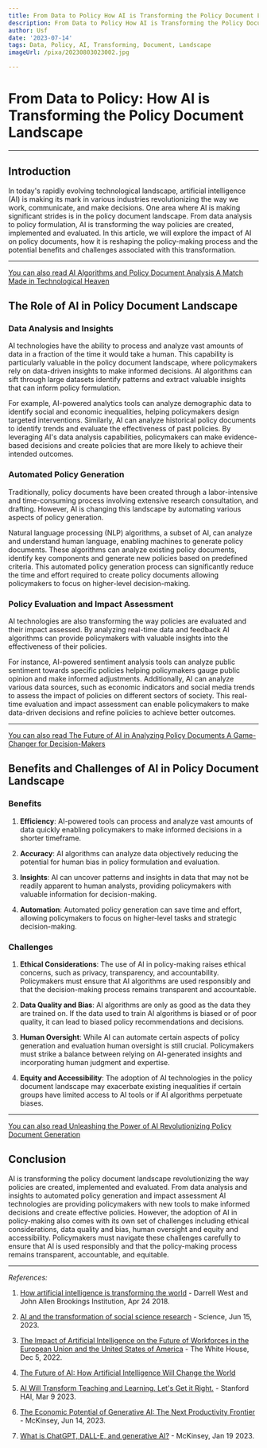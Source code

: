 ```yaml
---
title: From Data to Policy How AI is Transforming the Policy Document Landscape
description: From Data to Policy How AI is Transforming the Policy Document Landscape
author: Usf
date: '2023-07-14'
tags: Data, Policy, AI, Transforming, Document, Landscape
imageUrl: /pixa/20230803023002.jpg

---
```

# From Data to Policy: How AI is  Transforming the Policy Document Landscape

---

## Introduction

In today's rapidly evolving technological landscape, artificial  intelligence (AI) is making its mark in various industries revolutionizing the way we work, communicate, and make decisions. One area where AI is making significant strides is in the policy document landscape. From data analysis to policy formulation, AI is transforming the way policies are created, implemented and evaluated. In this article, we will explore the  impact of AI on policy documents, how  it is reshaping the  policy-making process and the potential benefits and challenges  associated with this transformation.

---

[You can  also read AI Algorithms and Policy Document Analysis A Match Made in Technological  Heaven](AI%20Algorithms%20and%20Policy%20Document%20Analysis%20A%20Match%20Made%20in%20Technological%20Heaven)


## The Role of AI in Policy Document Landscape

### Data Analysis and  Insights

AI technologies have the ability  to  process and analyze vast amounts of data in a fraction of the  time it would take a human. This capability is particularly  valuable  in the policy document  landscape, where policymakers rely on data-driven insights to make  informed decisions. AI algorithms can sift through large datasets identify patterns and extract valuable insights that  can inform policy formulation.

For example, AI-powered analytics tools can analyze demographic data to  identify social and economic inequalities, helping policymakers design targeted interventions. Similarly, AI can analyze historical policy documents to identify trends and evaluate the effectiveness of past policies. By leveraging AI's data  analysis capabilities, policymakers can make evidence-based decisions and  create policies that are more likely to achieve their intended outcomes.

### Automated Policy Generation

Traditionally, policy  documents have  been created through a labor-intensive and time-consuming process involving extensive research consultation, and drafting.  However, AI is changing this landscape  by automating various aspects of policy  generation.

Natural language processing (NLP)  algorithms, a subset of AI, can  analyze and understand human language, enabling machines  to generate policy  documents. These algorithms can analyze existing policy documents, identify key components  and generate new policies based on  predefined criteria. This automated  policy generation process can significantly reduce the time and effort  required to  create policy  documents  allowing policymakers to focus on  higher-level decision-making.

### Policy Evaluation and Impact Assessment

AI technologies are also transforming the way policies are evaluated and  their impact assessed. By analyzing real-time data and feedback AI algorithms can provide policymakers with valuable insights into the effectiveness of their policies.

For instance, AI-powered  sentiment analysis tools can analyze public sentiment towards specific policies helping policymakers gauge public opinion and make informed adjustments. Additionally, AI can analyze various data  sources, such as economic  indicators and social media trends to assess the impact of policies on  different sectors  of society.  This real-time  evaluation  and impact assessment  can  enable policymakers to make data-driven decisions and refine policies to achieve better outcomes.

---

[You can also read The Future of AI in Analyzing  Policy Documents A Game-Changer for Decision-Makers](The%20Future%20of%20AI%20in%20Analyzing%20Policy%20Documents%20A%20Game-Changer%20for%20Decision-Makers)


## Benefits and Challenges of  AI in Policy Document Landscape

### Benefits

1. **Efficiency**: AI-powered tools can process  and analyze vast amounts  of data quickly  enabling policymakers  to  make informed decisions in  a shorter timeframe.

2. **Accuracy**: AI algorithms can analyze data objectively reducing the potential for human bias in policy formulation and evaluation.

3. **Insights**: AI can  uncover patterns and insights in data  that may not be readily apparent to human analysts, providing policymakers with valuable information for decision-making.

4. **Automation**: Automated policy  generation can save time and effort, allowing policymakers to focus on higher-level tasks and strategic decision-making.

### Challenges

1. **Ethical Considerations**: The use of AI in policy-making raises ethical concerns, such as privacy,  transparency, and accountability. Policymakers  must ensure that AI algorithms are used responsibly and that the decision-making process remains transparent and accountable.

2. **Data  Quality and Bias**: AI algorithms are only as good as the data they are trained on. If  the  data used to train AI algorithms is biased or of poor quality, it can lead to biased policy recommendations and  decisions.

3. **Human Oversight**: While AI can automate certain aspects of policy generation and evaluation human oversight is still crucial. Policymakers must strike a  balance between relying on AI-generated insights and incorporating human judgment and  expertise.

4. **Equity and Accessibility**: The adoption of AI technologies in  the  policy document landscape may exacerbate existing inequalities if certain groups have limited access to AI  tools or  if AI algorithms perpetuate biases.

---

[You can also read Unleashing the Power of AI Revolutionizing Policy Document Generation](Unleashing%20the%20Power%20of%20AI%20Revolutionizing%20Policy%20Document%20Generation)


## Conclusion

AI is transforming the  policy document landscape revolutionizing the way policies are created, implemented and evaluated. From data analysis and insights to automated policy  generation and impact assessment AI technologies are providing policymakers  with new tools to make  informed decisions and create effective policies. However,  the adoption of AI in policy-making also  comes with its own set of challenges including ethical considerations, data quality and bias, human oversight and equity and accessibility. Policymakers must navigate these challenges carefully to ensure that AI is used responsibly and that the policy-making process remains transparent, accountable,  and equitable.

---

*References:*

1. [How artificial intelligence is transforming  the world](https://www.brookings.edu/articles/how-artificial-intelligence-is-transforming-the-world/) -  Darrell West and John Allen Brookings Institution, Apr 24 2018.

2. [AI and the transformation of social science research](https://www.science.org/doi/10.1126/science.adi1778) - Science, Jun 15, 2023.

3. [The Impact of Artificial Intelligence on the Future of Workforces in the European  Union and  the  United States of America](https://www.whitehouse.gov/wp-content/uploads/2022/12/TTC-EC-CEA-AI-Report-12052022-1.pdf) - The  White House, Dec 5,  2022.

4. [The Future of AI: How Artificial  Intelligence Will  Change the World](https://builtin.com/artificial-intelligence/artificial-intelligence-future)

5. [AI Will Transform Teaching and  Learning. Let's Get it Right.](https://hai.stanford.edu/news/ai-will-transform-teaching-and-learning-lets-get-it-right) - Stanford HAI, Mar 9 2023.

6. [The Economic Potential of Generative  AI: The Next Productivity Frontier](https://www.mckinsey.com/capabilities/mckinsey-digital/our-insights/the-economic-potential-of-generative-ai-the-next-productivity-frontier) - McKinsey, Jun 14,  2023.

7. [What is ChatGPT, DALL-E, and generative AI?](https://www.mckinsey.com/featured-insights/mckinsey-explainers/what-is-generative-ai) - McKinsey, Jan  19 2023.